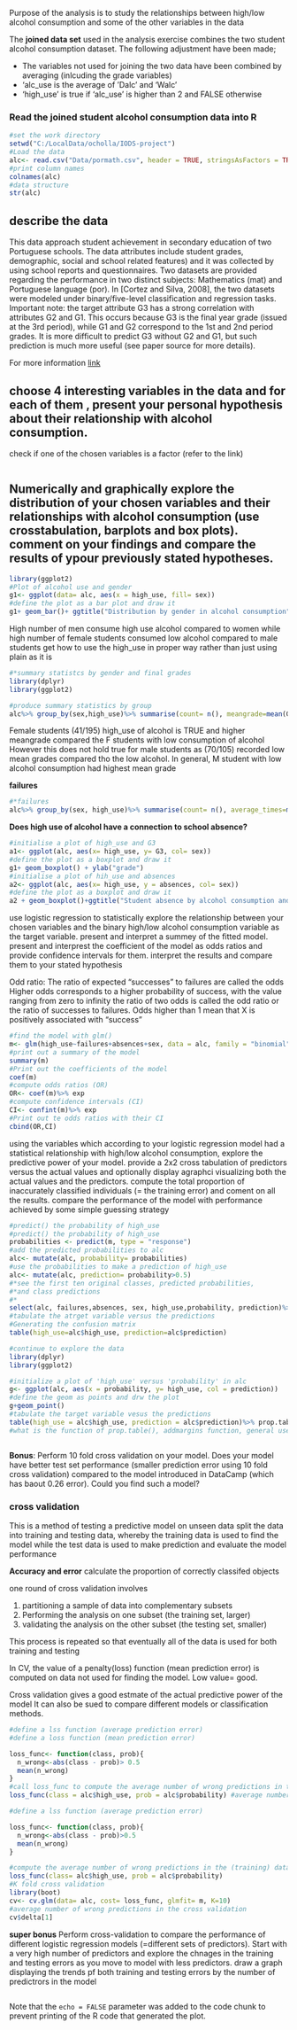 
Purpose of the analysis is to study the relationships between high/low alcohol consumption and some of the other variables in the data

The **joined data set** used in the analysis exercise combines the two student alcohol consumption dataset. The following adjustment have been made;  

* The variables not used for joining the two data have been combined by averaging (inlcuding the grade variables)  
* 'alc_use
 is the average of 'Dalc' and 'Walc'  
* 'high_use' is true if 'alc_use' is higher than 2 and FALSE otherwise  

### Read the joined student alcohol consumption data into R

```r
#set the work directory
setwd("C:/LocalData/ocholla/IODS-project")
#Load the data
alc<- read.csv("Data/pormath.csv", header = TRUE, stringsAsFactors = TRUE)
#print column names
colnames(alc)
#data structure
str(alc)
```
## describe the data 
This data approach student achievement in secondary education of two Portuguese schools. The data attributes include student grades, demographic, social and school related features) and it was collected by using school reports and questionnaires. Two datasets are provided regarding the performance in two distinct subjects: Mathematics (mat) and Portuguese language (por). In [Cortez and Silva, 2008], the two datasets were modeled under binary/five-level classification and regression tasks. Important note: the target attribute G3 has a strong correlation with attributes G2 and G1. This occurs because G3 is the final year grade (issued at the 3rd period), while G1 and G2 correspond to the 1st and 2nd period grades. It is more difficult to predict G3 without G2 and G1, but such prediction is much more useful (see paper source for more details).

For more information [link](https://archive.ics.uci.edu/ml/datasets/Student+Performance)

## choose 4 interesting variables in the data and for each of them , present your personal hypothesis about their relationship with alcohol consumption.
 check if one of the chosen variables is a factor (refer to the link)

```r

```

## Numerically and graphically explore the distribution of your chosen variables and their relationships with alcohol consumption (use crosstabulation, barplots and box plots). comment on your findings and compare the results of ypour previously stated hypotheses. 



```r
library(ggplot2)
#Plot of alcohol use and gender
g1<- ggplot(data= alc, aes(x = high_use, fill= sex))
#define the plot as a bar plot and draw it
g1+ geom_bar()+ ggtitle("Distribution by gender in alcohol consumption")
```

High number of men consume high use alcohol compared to women while high number
of female students consumed low alcohol compared to male students
get how to use the high_use in proper way rather than just using plain as it is

```r
#*summary statistcs by gender and final grades 
library(dplyr)
library(ggplot2)

#produce summary statistics by group
alc%>% group_by(sex,high_use)%>% summarise(count= n(), meangrade=mean(G3))
```

Female students (41/195) high_use of alcohol is TRUE and higher meangrade compared the F students with low consumption of alcohol
However this does not hold true for male students as (70/105) recorded low mean grades compared tho the low alcohol.
In general, M student with low alcohol consumption had highest mean grade


**failures**
```r
#*failures
alc%>% group_by(sex, high_use)%>% summarise(count= n(), average_times=mean(failures))
```


**Does high use of alcohol have a connection to school absence?**
```r
#initialise a plot of high_use and G3
a1<- ggplot(alc, aes(x= high_use, y= G3, col= sex))
#define the plot as a boxplot and draw it
g1+ geom_boxplot() + ylab("grade")
#initialise a plot of hih_use and absences
a2<- ggplot(alc, aes(x= high_use, y = absences, col= sex))
#define the plot as a boxplot and draw it
a2 + geom_boxplot()+ggtitle("Student absence by alcohol consumption and sex")


```


use logistic regression to statistically explore the relationship between your chosen variables and the binary high/low alcohol consumption variable as the target variable. present and interpret a summey of the fitted model.
present and interprest the coefficient of the model as odds ratios and provide confidence intervals for them. interpret the results and compare them to your stated hypothesis

Odd ratio: The ratio of expected "successes" to failures are called the odds
Higher odds corresponds to a higher probability of success, with the value ranging from zero to infinity the ratio of two odds is called the odd ratio or the ratio of successes to failures. Odds higher than 1 mean that X is positively associated with "success"

```r
#find the model with glm()
m<- glm(high_use~failures+absences+sex, data = alc, family = "binomial")
#print out a summary of the model
summary(m)
#Print out the coefficients of the model
coef(m)
#compute odds ratios (OR)
OR<- coef(m)%>% exp
#compute confidence intervals (CI)
CI<- confint(m)%>% exp
#Print out te odds ratios with their CI
cbind(OR,CI)

```


using the variables which according to your logistic regression model had a statistical relationship with high/low alcohol consumption, explore the predictive power of your model. provide a 2x2 cross tabulation of predictors versus the actual values and optionally display agraphci visualizing both the actual values and the predictors. compute the total proportion of inaccurately classified individuals (= the training error) and coment on all the results. compare the performance of the model with performance achieved by some simple guessing strategy

```r
#predict() the probability of high_use
#predict() the probability of high_use
probabilities <- predict(m, type = "response")
#add the predicted probabilities to alc
alc<- mutate(alc, probability= probabilities)
#use the probabilities to make a prediction of high_use
alc<- mutate(alc, prediction= probability>0.5)
#*see the first ten original classes, predicted probabilities, 
#*and class predictions
#*
select(alc, failures,absences, sex, high_use,probability, prediction)%>% head(10)
#tabulate the atrget variable versus the predictions 
#Generating the confusion matrix
table(high_use=alc$high_use, prediction=alc$prediction)

#continue to explore the data
library(dplyr)
library(ggplot2)

#initialize a plot of 'high_use' versus 'probability' in alc
g<- ggplot(alc, aes(x = probability, y= high_use, col = prediction))
#define the geom as points and drw the plot
g+geom_point()
#tabulate the target variable vesus the predictions
table(high_use = alc$high_use, prediction = alc$prediction)%>% prop.table%>% addmargins
#what is the function of prop.table(), addmargins function, general use of table in confusion matrix in logistic regression



```

**Bonus**: Perform 10 fold cross validation on your model. Does your model have better test set performance (smaller prediction error using 10 fold cross validation) compared to the model introduced in DataCamp (which has baout 0.26 error). Could you find such a model?

### cross validation
This is a method of testing a predictive model on unseen data
split the data into training and testing data, 
whereby the training data is used to find the model 
while the test data is used to make prediction and evaluate the model performance

**Accuracy and error**
calculate the proportion of correctly classifed objects

one round of cross validation involves  

1. partitioning a sample of data into complementary subsets  
2. Performing the analysis on one subset (the training set, larger)  
3. validating the analysis on the other subset (the testing set, smaller)  

This process is repeated so that eventually all of the data is used for both
training and testing

In CV, the value of a penalty(loss) function (mean prediction error) is computed on data not used for finding the model. Low value= good.

Cross validation gives a good estmate of the actual predictive power of the model
It can also be sued to compare different models or classification methods.


```r
#define a lss function (average prediction error)
#define a loss function (mean prediction error)

loss_func<- function(class, prob){
  n_wrong<-abs(class - prob)> 0.5
  mean(n_wrong)
}
#call loss_func to compute the average number of wrong predictions in the training data
loss_func(class = alc$high_use, prob = alc$probability) #average number of wrong predictions

```


```r
#define a lss function (average prediction error)

loss_func<- function(class, prob){
  n_wrong<-abs(class - prob)>0.5
  mean(n_wrong)
}

#compute the average number of wrong predictions in the (training) data
loss_func(class= alc$high_use, prob = alc$probability)
#K fold cross validation
library(boot)
cv<- cv.glm(data= alc, cost= loss_func, glmfit= m, K=10)
#average number of wrong predictions in the cross validation
cv$delta[1]
```


**super bonus** Perform cross-validation to compare the performance of different logistic regression models (=different sets of predictors). Start with a very high number of predictors and explore the chnages in the training and testing errors as you move to model with less predictors. draw a graph displaying the trends pf both training and testing errors by the number of predictrors in the model

```r

```



Note that the `echo = FALSE` parameter was added to the code chunk to prevent printing of the R code that generated the plot.
